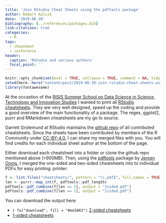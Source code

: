 ```yaml
---
title: 'Join RStudio Cheat Sheets using the pdftools package'
author: Robert Kalcik
date: '2019-06-20'
bibliography: [../references/packages.bib]
link-citations: true
categories:
  - R
tags:
  - cheasheet
  - conference
header:
  caption: 'RStudio and various authors'
  focal_point: ''
---
```


```r
knitr::opts_chunk$set(eval = TRUE, collapse = TRUE, comment = NA, tidy = FALSE)
setwd(here::here("content/post/2019-06-20-join-rstudio-cheat-sheets-using-pdftools"))
library(fontawesome)
```

At the occastion of the [RISIS Summer School on Data Science in Science, Technology and Innovation Studies](https://www.risis2.eu/summer-schools/) I wanted to print all [RStudio cheatsheets](https://www.rstudio.com/resources/cheatsheets/). They are very well designed, speed up the coding and provide a good overview of the main functionality of a package. The regex, ggplot2, purrr and RMarkdown cheatsheets are my go to source. 

Garrett Grolemund at RStudio maintains the [github repo](https://github.com/rstudio/cheatsheets) of all contributed cheatsheets. Since the sheets have been contributed by members of the R Community under [CC-BY-4.0](https://creativecommons.org/licenses/by-sa/4.0/), I can share my merged files with you. You will find credits for each individual sheet author at the bottom of the page. 

Either download each cheatsheet into a folder or clone the github repo mentioned above (>900MB). Then, using the  [pdftools](https://ropensci.org/technotes/2019/04/24/pdftools-22/) package by [Jeroen Ooms](https://twitter.com/opencpu), I merged the one-sided and two-sided cheatsheets into to individual PDFs for easy printing :printer:

```r
f <- list.files("cheatsheets/", pattern = "\\.pdf$", full.names = TRUE)
len <- purrr::map_int(f, pdftools::pdf_length)
pdftools::pdf_combine(f[len == 2], output = "2sided.pdf")
pdftools::pdf_combine(f[len == 1], output = "1sided.pdf")

```

You can download the output here:

* `r fa("download", fill = "#ee5863")` [2-sided cheatsheets](2sided.pdf)
* [1-sided cheatsheets](1sided.pdf) 

 




